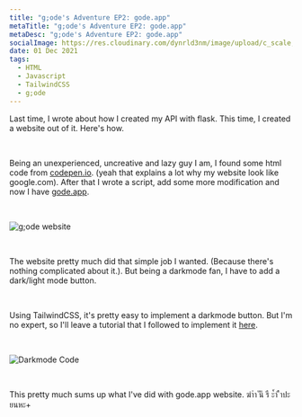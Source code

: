 ---
title: "g;ode's Adventure EP2: gode.app"
metaTitle: "g;ode's Adventure EP2: gode.app"
metaDesc: "g;ode's Adventure EP2: gode.app"
socialImage: https://res.cloudinary.com/dynrld3nm/image/upload/c_scale,q_55,w_700/v1657805197/guntxjakka.me/blog/gode-ep2/thumbnail_pdu5as.webp
date: 01 Dec 2021
tags:
  - HTML
  - Javascript
  - TailwindCSS
  - g;ode
---

Last time, I wrote about how I created my API with flask. This time, I created a website out of it. Here's how.

⠀

Being an unexperienced, uncreative and lazy guy I am, I found some html code from [codepen.io](https://codepen.io/chris__sev/pen/zYxQKrP/). (yeah that explains a lot why my website look like google.com). After that I wrote a script, add some more modification and now I have [gode.app](https://gode.app).

⠀

![g;ode website](https://res.cloudinary.com/dynrld3nm/image/upload/c_scale,q_35,w_325/v1657805197/guntxjakka.me/blog/gode-ep2/thumbnail_pdu5as.webp)

⠀

The website pretty much did that simple job I wanted. (Because there's nothing complicated about it.). But being a darkmode fan, I have to add a dark/light mode button.

⠀

Using TailwindCSS, it's pretty easy to implement a darkmode button. But I'm no expert, so I'll leave a tutorial that I followed to implement it [here](https://www.freecodecamp.org/news/how-to-build-a-dark-mode-switcher-with-tailwind-css-and-flowbite/).

⠀

![Darkmode Code](https://res.cloudinary.com/dynrld3nm/image/upload/c_scale,q_34,w_866/v1657805197/guntxjakka.me/blog/gode-ep2/darkmode_f8nqm2.webp)

⠀

This pretty much sums up what I've did with gode.app website. ฆำำ ันี รื ะ้ำ ืำปะ ยนหะ+
